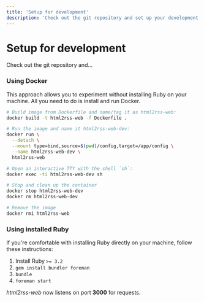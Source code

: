 ```yaml
---
title: 'Setup for development'
description: 'Check out the git repository and set up your development environment.'
---
```


# Setup for development

Check out the git repository and…

### Using Docker

This approach allows you to experiment without installing Ruby on your machine.
All you need to do is install and run Docker.

```sh
# Build image from Dockerfile and name/tag it as html2rss-web:
docker build -t html2rss-web -f Dockerfile .

# Run the image and name it html2rss-web-dev:
docker run \
  --detach \
  --mount type=bind,source=$(pwd)/config,target=/app/config \
  --name html2rss-web-dev \
  html2rss-web

# Open an interactive TTY with the shell `sh`:
docker exec -ti html2rss-web-dev sh

# Stop and clean up the container
docker stop html2rss-web-dev
docker rm html2rss-web-dev

# Remove the image
docker rmi html2rss-web
```

### Using installed Ruby

If you're comfortable with installing Ruby directly on your machine, follow these instructions:

1. Install Ruby `>= 3.2`
2. `gem install bundler foreman`
3. `bundle`
4. `foreman start`

_html2rss-web_ now listens on port **3000** for requests.
